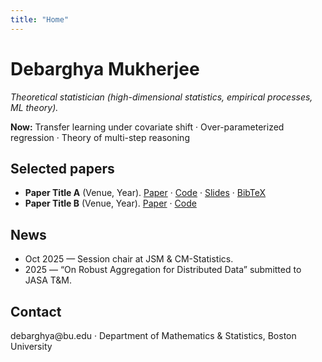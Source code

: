 ```yaml
---
title: "Home"
---
```


# Debarghya Mukherjee

_Theoretical statistician (high-dimensional statistics, empirical processes, ML theory)._

::: {.callout-note}
**Now:** Transfer learning under covariate shift · Over-parameterized regression · Theory of multi-step reasoning
:::

## Selected papers
- **Paper Title A** (Venue, Year). [Paper](#) · [Code](#) · [Slides](#) · [BibTeX](#)
- **Paper Title B** (Venue, Year). [Paper](#) · [Code](#)

## News
- Oct 2025 — Session chair at JSM & CM-Statistics.
- 2025 — “On Robust Aggregation for Distributed Data” submitted to JASA T&M.

## Contact
debarghya@bu.edu · Department of Mathematics & Statistics, Boston University
